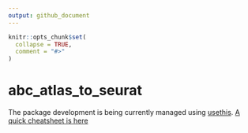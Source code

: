 ```yaml
---
output: github_document
---
```


<!-- README.md is generated from README.Rmd. Please edit that file -->

```r
knitr::opts_chunk$set(
  collapse = TRUE,
  comment = "#>"
)
```

# abc_atlas_to_seurat

<!-- badges: start -->
<!-- badges: end -->

The package development is being currently managed using [usethis](https://usethis.r-lib.org/).
[A quick cheatsheet is here](https://raw.githubusercontent.com/rstudio/cheatsheets/main/package-development.pdf)